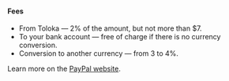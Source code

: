 <Cut title="From 2 to 6%">

#### Fees

- From Toloka — 2% of the amount, but not more than $7.
- To your bank account — free of charge if there is no currency conversion.
- Conversion to another currency — from 3 to 4%.

Learn more on the [PayPal website](https://www.paypal.com/uk/smarthelp/article/what-are-the-fees-for-paypal-here-faq3430).

</Cut>
